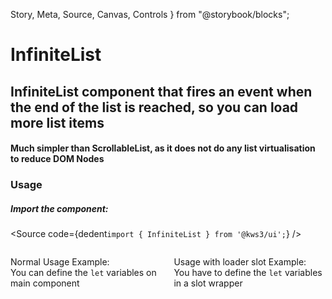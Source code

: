   Story,
  Meta,
  Source,
  Canvas,
  Controls
} from "@storybook/blocks";

<Version />

# InfiniteList
## InfiniteList component that fires an event when the end of the list is reached, so you can load more list items
#### Much simpler than ScrollableList, as it does not do any list virtualisation to reduce DOM Nodes

<Meta of={Stories} />
<Canvas of={Stories.Main} />
<Controls />

### Usage

##### Import the component:

<Source
  code={dedent`import { InfiniteList } from '@kws3/ui';`}
/>

<div class="columns">
<div class="column">
<p>Normal Usage Example:
<br/>You can define the <code>let</code> variables on main component</p>

```jsx
<InfiniteList
  {items}
  {end_offset}
  on:end={endReached}
  let:item
  let:index
>
  <ListItem {item} {index} />
</InfiniteList>
```

</div>
<div class="column">
<p>Usage with loader slot Example:
<br/>You have to define the <code>let</code> variables in a slot wrapper</p>

```jsx
<InfiniteList
  {items}
  {end_offset}
  on:end={endReached}
>
  <span
    slot="default"
    let:item
    let:index
  >
    <ListItem {item} {index} />
  </span>
  <span slot="loader">Loading...</span>
</InfiniteList>
```

</div>
</div>
